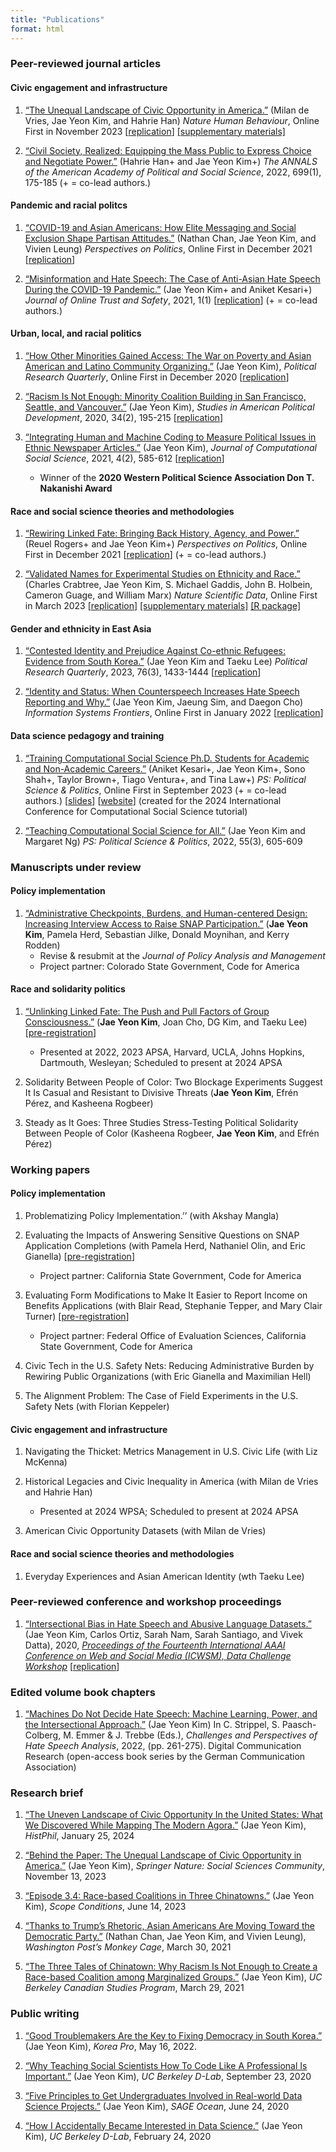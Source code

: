 ```yaml
---
title: "Publications"
format: html
---
```


### Peer-reviewed journal articles

#### Civic engagement and infrastructure

1.  ["The Unequal Landscape of Civic Opportunity in America."](https://www.nature.com/articles/s41562-023-01743-1?utm_campaign=related_content&utm_source=SOCIAL&utm_medium=communities) (Milan de Vries, Jae Yeon Kim, and Hahrie Han) *Nature Human Behaviour*, Online First in November 2023 \[[replication](https://github.com/snfagora/map_civic_opportunity/tree/main)\] [\[supplementary materials\]](https://static-content.springer.com/esm/art%3A10.1038%2Fs41562-023-01743-1/MediaObjects/41562_2023_1743_MOESM1_ESM.pdf)

2.  ["Civil Society, Realized: Equipping the Mass Public to Express Choice and Negotiate Power."](https://journals.sagepub.com/doi/full/10.1177/00027162221077471) (Hahrie Han+ and Jae Yeon Kim+) *The ANNALS of the American Academy of Political and Social Science*, 2022, 699(1), 175-185 (+ = co-lead authors.)

#### Pandemic and racial politcs

1.  ["COVID-19 and Asian Americans: How Elite Messaging and Social Exclusion Shape Partisan Attitudes."](https://t.co/4Axd0gEQns) (Nathan Chan, Jae Yeon Kim, and Vivien Leung) *Perspectives on Politics*, Online First in December 2021 \[[replication](https://github.com/jaeyk/covid19antiasian/)\]

2. ["Misinformation and Hate Speech: The Case of Anti-Asian Hate Speech During the COVID-19 Pandemic."](https://tsjournal.org/index.php/jots/article/view/13/5) (Jae Yeon Kim+ and Aniket Kesari+) *Journal of Online Trust and Safety*, 2021, 1(1) \[[replication](https://github.com/jaeyk/asian_hate_misinformation)\] (+ = co-lead authors.)

#### Urban, local, and racial politics

1. ["How Other Minorities Gained Access: The War on Poverty and Asian American and Latino Community Organizing."](https://journals.sagepub.com/doi/10.1177/1065912920983456) (Jae Yeon Kim), *Political Research Quarterly*, Online First in December 2020 \[[replication](https://github.com/jaeyk/regression-analysis-with-time-series-data)\]

2. ["Racism Is Not Enough: Minority Coalition Building in San Francisco, Seattle, and Vancouver."](https://www.cambridge.org/core/journals/studies-in-american-political-development/article/racism-is-not-enough-minority-coalition-building-in-san-francisco-seattle-and-vancouver/7557642023E744D2E0FA68D800C8E08E) (Jae Yeon Kim), *Studies in American Political Development*, 2020, 34(2), 195-215 \[[replication](https://github.com/jaeyk/analyzing-archival-data)\]

3. ["Integrating Human and Machine Coding to Measure Political Issues in Ethnic Newspaper Articles."](https://link.springer.com/article/10.1007/s42001-020-00097-2) (Jae Yeon Kim), *Journal of Computational Social Science*, 2021, 4(2), 585-612 \[[replication](https://github.com/jaeyk/content-analysis-for-evaluating-ML-performances)\]

    - Winner of the **2020 Western Political Science Association Don T. Nakanishi Award**

#### Race and social science theories and methodologies

1.  ["Rewiring Linked Fate: Bringing Back History, Agency, and Power."](https://www.cambridge.org/core/journals/perspectives-on-politics/article/rewiring-linked-fate-bringing-back-history-agency-and-power/CF08421CA51138DF922AB05F056E80B7) (Reuel Rogers+ and Jae Yeon Kim+) *Perspectives on Politics*, Online First in December 2021 \[[replication](https://github.com/jaeyk/linked_fate_review/)\] (+ = co-lead authors.)

2. ["Validated Names for Experimental Studies on Ethnicity and Race."](https://www.nature.com/articles/s41597-023-01947-0#Sec10) (Charles Crabtree, Jae Yeon Kim, S. Michael Gaddis, John B. Holbein, Cameron Guage, and William Marx) *Nature Scientific Data*, Online First in March 2023 \[[replication](https://github.com/jaeyk/validated_names)\] [\[supplementary materials\]](https://static-content.springer.com/esm/art%3A10.1038%2Fs41597-023-01947-0/MediaObjects/41597_2023_1947_MOESM1_ESM.pdf) [\[R package\]](https://github.com/jaeyk/validatednamesr)

#### Gender and ethnicity in East Asia

1.  ["Contested Identity and Prejudice Against Co-ethnic Refugees: Evidence from South Korea."](https://journals.sagepub.com/doi/10.1177/10659129221144248) (Jae Yeon Kim and Taeku Lee) *Political Research Quarterly*, 2023, 76(3), 1433-1444 \[[replication](https://github.com/jaeyk/contested-identity)\]

2.  ["Identity and Status: When Counterspeech Increases Hate Speech Reporting and Why."](https://link.springer.com/article/10.1007/s10796-021-10229-2) (Jae Yeon Kim, Jaeung Sim, and Daegon Cho) *Information Systems Frontiers*, Online First in January 2022 \[[replication](https://github.com/jaeyk/status_identity_hate_speech_reporting)\]

#### Data science pedagogy and training

1. ["Training Computational Social Science Ph.D. Students for Academic and Non-Academic Careers."](https://www.cambridge.org/core/journals/ps-political-science-and-politics/article/training-computational-social-science-phd-students-for-academic-and-nonacademic-careers/1455690939833B9FFCAC664D4E412057?utm_source=hootsuite&utm_medium=twitter&utm_campaign=PSC_Sep23) (Aniket Kesari+, Jae Yeon Kim+, Sono Shah+, Taylor Brown+, Tiago Ventura+, and Tina Law+) *PS: Political Science & Politics*, Online First in September 2023 (+ = co-lead authors.) \[[slides](slides/training_css_phd.pdf)\] \[[website](https://github.com/jaeyk/ic2s2-training-css-tutorial)\] (created for the 2024 International Conference for Computational Social Science tutorial)

2. ["Teaching Computational Social Science for All."](https://www.cambridge.org/core/journals/ps-political-science-and-politics/article/abs/teaching-computational-social-science-for-all/66EAB886BCF21C647E2387051D6A9BEF) (Jae Yeon Kim and Margaret Ng) *PS: Political Science & Politics*, 2022, 55(3), 605-609

### Manuscripts under review

#### Policy implementation 

1. ["Administrative Checkpoints, Burdens, and Human-centered Design: Increasing Interview Access to Raise SNAP Participation."](https://livejohnshopkins-my.sharepoint.com/:b:/g/personal/jkim638_jh_edu/Eb5AitEE7fpFlU_3ZqmmQzYBMQSBujo_j5mxvFVoZaNnZA?e=kPwOY3)  (**Jae Yeon Kim**, Pamela Herd, Sebastian Jilke, Donald Moynihan, and Kerry Rodden)  
    - Revise & resubmit at the *Journal of Policy Analysis and Management*  
    - Project partner: Colorado State Government, Code for America

#### Race and solidarity politics 

1. ["Unlinking Linked Fate: The Push and Pull Factors of Group Consciousness."](https://preprints.apsanet.org/engage/apsa/article-details/66a0e31b01103d79c57b3824) (**Jae Yeon Kim**, Joan Cho, DG Kim, and Taeku Lee) [[pre-registration](https://osf.io/vgau7/?view_only=802a2e1a7c344231ac1588a54a6df8fa)] 
    - Presented at 2022, 2023 APSA, Harvard, UCLA, Johns Hopkins, Dartmouth, Wesleyan; Scheduled to present at 2024 APSA

2. Solidarity Between People of Color: Two Blockage Experiments Suggest It Is Casual and Resistant to Divisive Threats (**Jae Yeon Kim**, Efrén Pérez, and Kasheena Rogbeer)

3. Steady as It Goes: Three Studies Stress-Testing Political Solidarity Between People of Color (Kasheena Rogbeer, **Jae Yeon Kim**, and Efrén Pérez)

### Working papers

#### Policy implementation

1. Problematizing Policy Implementation.'' (with Akshay Mangla) 

2. Evaluating the Impacts of Answering Sensitive Questions on SNAP Application Completions (with Pamela Herd, Nathaniel Olin, and Eric Gianella) [[pre-registration](https://aspredicted.org/D6P_BDS)]  
    - Project partner: California State Government, Code for America

3. Evaluating Form Modifications to Make It Easier to Report Income on Benefits Applications (with Blair Read, Stephanie Tepper, and Mary Clair Turner) [[pre-registration](https://www.socialscienceregistry.org/trials/13183)]  
    - Project partner: Federal Office of Evaluation Sciences, California State Government, Code for America

4. Civic Tech in the U.S. Safety Nets: Reducing Administrative Burden by Rewiring Public Organizations (with Eric Gianella and Maximilian Hell) 

5. The Alignment Problem: The Case of Field Experiments in the U.S. Safety Nets (with Florian Keppeler) 

#### Civic engagement and infrastructure

1. Navigating the Thicket: Metrics Management in U.S. Civic Life (with Liz McKenna)

2. Historical Legacies and Civic Inequality in America (with Milan de Vries and Hahrie Han)  
    - Presented at 2024 WPSA; Scheduled to present at 2024 APSA

3. American Civic Opportunity Datasets (with Milan de Vries)

#### Race and social science theories and methodologies 

1. Everyday Experiences and Asian American Identity (wth Taeku Lee)

### Peer-reviewed conference and workshop proceedings

1.  ["Intersectional Bias in Hate Speech and Abusive Language Datasets."](https://arxiv.org/abs/2005.05921) (Jae Yeon Kim, Carlos Ortiz, Sarah Nam, Sarah Santiago, and Vivek Datta), 2020, [*Proceedings of the Fourteenth International AAAI Conference on Web and Social Media (ICWSM), Data Challenge Workshop*](https://sites.google.com/view/icwsm2020datachallenge/home) \[[replication](https://github.com/jaeyk/intersectional-bias-in-ml)\]

### Edited volume book chapters

1.  ["Machines Do Not Decide Hate Speech: Machine Learning, Power, and the Intersectional Approach."](https://www.ssoar.info/ssoar/handle/document/86424) (Jae Yeon Kim) In C. Strippel, S. Paasch-Colberg, M. Emmer & J. Trebbe (Eds.), *Challenges and Perspectives of Hate Speech Analysis*, 2022, (pp. 261-275). Digital Communication Research (open-access book series by the German Communication Association)

### Research brief

1.  ["The Uneven Landscape of Civic Opportunity In the United States: What We Discovered While Mapping The Modern Agora."](https://histphil.org/2024/01/25/the-uneven-landscape-of-civic-opportunity-in-the-united-states-what-we-discovered-while-mapping-the-modern-agora/) (Jae Yeon Kim), *HistPhil*, January 25, 2024

2.  ["Behind the Paper: The Unequal Landscape of Civic Opportunity in America."](https://go.nature.com/45qrXpz) (Jae Yeon Kim), *Springer Nature: Social Sciences Community*, November 13, 2023

3.  ["Episode 3.4: Race-based Coalitions in Three Chinatowns."](https://www.scopeconditionspodcast.com/episodes/episode-34-comparing-asian-coalitions-across-three-chinatowns-with-jae-yeon-kim?fbclid=IwAR1_zGE57lmVDhg8uQA8FfDbdzOybB704Q2m0VQkkhfWtB7Asj29I_-mxPM) (Jae Yeon Kim), *Scope Conditions*, June 14, 2023

4.  ["Thanks to Trump's Rhetoric, Asian Americans Are Moving Toward the Democratic Party."](https://www.washingtonpost.com/politics/2021/03/30/thanks-trumps-rhetoric-asian-americans-are-moving-toward-democratic-party/?utm_campaign=wp_monkeycage&utm_medium=social&utm_source=twitter&tid=sm_tw_monkeycage) (Nathan Chan, Jae Yeon Kim, and Vivien Leung), *Washington Post's Monkey Cage*, March 30, 2021

5.  ["The Three Tales of Chinatown: Why Racism Is Not Enough to Create a Race-based Coalition among Marginalized Groups."](https://canada.berkeley.edu/three-tales-chinatown-why-racism-not-enough-create-race-based-coalition-among-marginalized-groups) (Jae Yeon Kim), *UC Berkeley Canadian Studies Program*, March 29, 2021

### Public writing

1.  ["Good Troublemakers Are the Key to Fixing Democracy in South Korea."](https://www.nknews.org/pro/good-troublemakers-are-the-key-to-fixing-democracy-in-south-korea/?t=1660440015387) (Jae Yeon Kim), *Korea Pro*, May 16, 2022.

2.  ["Why Teaching Social Scientists How To Code Like A Professional Is Important."](https://dlab.berkeley.edu/news/why-teaching-social-scientists-how-code-professional-important) (Jae Yeon Kim), *UC Berkeley D-Lab*, September 23, 2020

3.  ["Five Principles to Get Undergraduates Involved in Real-world Data Science Projects."](https://ocean.sagepub.com/blog/skills/5-principles-to-get-undergraduates-involved-in-real-world-data-science-projects) (Jae Yeon Kim), *SAGE Ocean*, June 24, 2020

4.  ["How I Accidentally Became Interested in Data Science."](https://dlab.berkeley.edu/news/how-i-accidentally-became-interested-data-science) (Jae Yeon Kim), *UC Berkeley D-Lab*, February 24, 2020